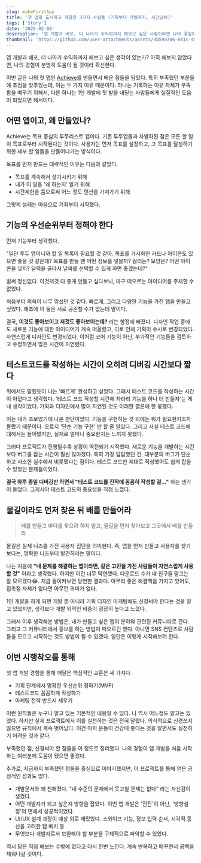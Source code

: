 ```yaml
---
slug: makeFirstApp
title: '첫 앱을 출시하고 깨달은 3가지 사실들 (기획부터 개발까지, 시간낭비)'
tags: ['Story']
date: '2025-02-08'
description: '앱 개발과 배포, 더 나아가 수익화까지 해보고 싶은 사람이라면 나의 경험이 분명히 도움이 될 것이라 확신한다. 이번 글은 나의 첫 앱인 Achieve를 만들면서 부족했던 점들과 배운 점들을 담았다.'
thumbnail: 'https://github.com/user-attachments/assets/4b59a786-841c-45f3-9aff-092d800c147e'
---
```


앱 개발과 배포, 더 나아가 수익화까지 해보고 싶은 생각이 있는가? 아직 해보지 않았다면, 나의 경험이 분명히 도움이 될 것이라 확신한다.

이번 글은 나의 첫 앱인 [Achieve](https://github.com/taewoongheo/Achieve)를 만들면서 배운 점들을 담았다. 특히 부족했던 부분들에 초점을 맞추었는데, 이는 두 가지 이유 때문이다. 하나는 기록하는 이유 자체가 부족함을 메꾸기 위해서, 다른 하나는 1인 개발에 첫 발을 내딛는 사람들에게 실질적인 도움이 되었으면 해서이다.

## 어떤 앱이고, 왜 만들었나?

Achieve는 목표 중심의 투두리스트 앱이다. 기존 투두앱들과 차별화된 점은 모든 할 일이 목표로부터 시작된다는 것이다. 사용자는 먼저 목표를 설정하고, 그 목표를 달성하기 위한 세부 할 일들을 만들어나가는 방식이다.

목표를 먼저 만드는 대략적인 이유는 다음과 같았다.

- 목표를 계속해서 상기시키기 위해
- 내가 이 일을 '왜 하는지' 알기 위해
- 시간제한을 둠으로써 어느 정도 텐션을 가져가기 위해

그렇게 설레는 마음으로 기획부터 시작했다.

## 기능의 우선순위부터 정해야 한다

먼저 기능부터 생각했다.

"일단 투두 앱이니까 할 일 목록이 필요할 것 같아. 목표를 가시화한 카드나 아이콘도 있으면 좋을 것 같은데? 목표를 만들 땐 어떤 정보를 넣을까? 컬러는? 모양은? 어떤 아이콘을 넣지? 달력을 골라서 날짜를 선택할 수 있게 하면 좋겠는데?"

벌써 정신없다. 이것저것 다 좋게 만들고 싶다보니, 마구 떠오르는 아이디어를 주체할 수 없었다.

처음부터 의욕이 너무 앞섰던 것 같다. 빠르게, 그리고 다양한 기능을 가진 앱을 만들고 싶었다. 애초에 이 둘은 서로 공존할 수가 없는데 말이다.

결국, **이것도 좋아보이고 저것도 좋아보이는데?** 라는 함정에 빠졌다. 디자인 작업 중에도 새로운 기능에 대한 아이디어가 계속 떠올랐고, 이로 인해 기획이 수시로 변경되었다. 자연스럽게 디자인도 변경되었다. 이처럼 코어 기능이 아닌, 부가적인 기능들을 검토하고 수정하면서 많은 시간이 지연됐다.

## 테스트코드를 작성하는 시간이 오히려 디버깅 시간보다 짧다

위에서도 말했듯이 나는 '빠르게' 완성하고 싶었다. 그래서 테스트 코드를 작성하는 시간이 아깝다고 생각했다. '테스트 코드 작성할 시간에 차라리 기능을 하나 더 만들자'는 게 내 생각이었다. 기획과 디자인에서 많이 지연된 것도 이러한 결론에 한 몫했다.

이는 내가 초보였기에 나온 판단이었다. 기능을 구현하는 것 외에는 뭐가 필요한지조차 몰랐기 때문이다. 오로지 '단순 기능 구현' 만 할 줄 알았다. 그리고 사실 테스트 코드에 대해서는 들어봤지만, 실제로 얼마나 중요한지는 느끼지 못했다.

그러다 프로젝트가 진행될수록 상황이 역전되기 시작했다. 새로운 기능을 개발하는 시간보다 버그를 잡는 시간이 훨씬 많아졌다. 특히 가장 답답했던 건, 대부분의 버그가 단순하고 사소한 실수에서 비롯됐다는 점이다. 테스트 코드만 제대로 작성했어도 쉽게 잡을 수 있었던 문제들이었다.

**결국 하루 종일 디버깅만 하면서 "테스트 코드를 진작에 꼼꼼히 작성할 걸..."** 하는 생각이 들었다. 그제서야 테스트 코드의 중요성을 직접 느꼈다.

## 물길이라도 먼저 찾은 뒤 배를 만들어라

> 배를 만들고 바다를 찾으려 하지 말고, 물길을 먼저 찾아보고 그곳에서 배를 만들라

물길은 실제 니즈를 가진 사용자 집단을 의미한다. 즉, 앱을 먼저 만들고 사용자를 찾기보다는, 명확한 니즈부터 발견하라는 말이다.

나는 처음에 **"내 문제를 해결하는 앱이라면, 같은 고민을 가진 사람들이 자연스럽게 사용할 것"** 이라고 생각했다. 하지만 이건 너무 막연했다. 다운로드 수가 내 친구들 말고는 잘 모르겠다😂. 지금 돌이켜보면 당연한 결과다. 아무리 좋은 해결책을 가지고 있어도, 접촉점 자체가 없다면 아무런 의미가 없다.

1인 개발을 하게 되면 개발 뿐 아니라 기획 디자인 마케팅에도 신경써야 한다는 것을 알고 있었지만, 생각보다 개발 외적인 비중이 굉장히 높다고 느꼈다.

그래서 이후 생각해본 방법은, 내가 만들고 싶은 앱의 분야와 관련된 커뮤니티로 간다. 그리고 그 커뮤니티에서 홍보를 하는 방법이 떠오르긴 했다. 아니면 SNS 컨텐츠로 사람들을 모으고 시작하는 것도 방법이 될 수 있겠다. 일단은 이렇게 시작해보려 한다.

## 이번 시행착오를 통해

첫 앱 개발 경험을 통해 깨달은 핵심적인 교훈은 세 가지다.

- 기획 단계에서 명확한 우선순위 정하기(MVP)
- 테스트코드 꼼꼼하게 작성하기
- 마케팅 전략 반드시 세우기

이런 원칙들은 누구나 알고 있는 기본적인 내용일 수 있다. 나 역시 어느정도 알고는 있었다. 하지만 실제 프로젝트에서 이를 실천하는 것은 전혀 달랐다. 의식적으로 신경쓰지 않으면 규칙에서 계속 벗어났다. 이건 마치 운동이 건강에 좋다는 것을 알면서도 실천하기 어려운 것과 같다.

부족했던 점, 신경써야 할 점들을 이 정도로 정리했다. 나의 경험이 앱 개발을 처음 시작하는 여러분께 도움이 됐으면 좋겠다.

추가로, 지금까지 부족했던 점들을 중심으로 이야기했지만, 이 프로젝트를 통해 얻은 긍정적인 성과도 많다.

- 개발문서와 꽤 친해졌다. "내 수준의 문제에서 못고칠 문제는 없다" 라는 자신감이 생겼다.
- 어떤 개발자가 되고 싶은지 방향을 잡았다. 이번 앱 개발은 '전진'이 아닌, '방향설정'의 면에서 성공적이었다.
- UI/UX 설계 과정이 예상 외로 재밌었다. 스와이프 기능, 정보 입력 순서, 시각적 동선을 고려한 탭 배치 등
- 무엇보다 개발자로서 보완해야 할 부분을 구체적으로 파악할 수 있었다.

역시 답은 직접 해보는 수밖에 없다고 다시 한번 느낀다. 계속 반복하고 메꾸면서 공백을 채워나갈 것이다.
